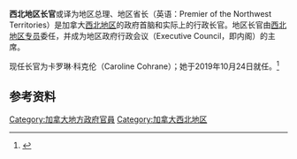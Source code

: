 {{Multiple issues|
{{Refimprove|time=2020-09-20T01:45:16+00:00}}
{{Expand language|1=en|time=2020-10-17T17:59:06+00:00}}
}}
{{Infobox official post
|post =长官
|body = 西北地区
|flag = Flag of the Northwest Territories.svg
|flagsize = 130px
|flagcaption = 西北地区旗
|image =
|incumbent = 卡罗琳·科克伦 
|incumbentsince = 2019年10月24日
|department = [[西北地区政府|西北地区政府]]
|style =
|member_of = 西北地区行政會議
|reports_to = [[西北地区立法会|西北地区立法会]]
|residence = 
|seat = [[黃刀鎮|黄刀市]]
|appointer = [[西北地区专员|西北地区专员]]
|appointer_qualified = 
|termlength = [[由地区专员決定|由地区专员決定]]
|termlength_qualified = 
|formation = 1897年10月7日
|inaugural = [[Frederick_Haultain|Frederick Haultain]]
|deputy = 西北地区副长官
|salary = 
|website = 
}}

'''西北地区长官'''或译为地区总理、地区省长（英语：Premier of the Northwest Territories）是加拿大[[西北地区_(加拿大)|西北地区]]的政府首脑和实际上的行政长官。地区长官由[[西北地区专员|西北地区专员]]委任，并成为地区政府行政会议（Executive Council，即内阁）的主席。

现任长官为卡罗琳·科克伦（Caroline Cohrane）；她于2019年10月24日就任。<ref>{{Cite web |url=https://www.premier.gov.nt.ca/ |title=Official site |access-date=2020-09-25 |archive-date=2015-02-25 |archive-url=https://web.archive.org/web/20150225173355/http://www.premier.gov.nt.ca/ |dead-url=no }}</ref>

==参考资料==
{{reflist}}
{{加拿大一级行政区政府首脑}}
[[Category:加拿大地方政府官員|Category:加拿大地方政府官員]]
[[Category:加拿大西北地区|Category:加拿大西北地区]]